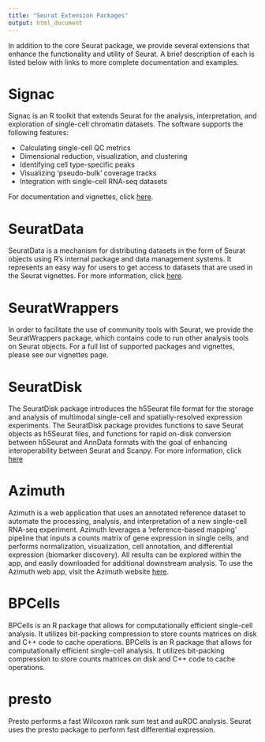 ```yaml
---
title: "Seurat Extension Packages"
output: html_document
---
```


In addition to the core Seurat package, we provide several extensions that enhance the functionality and utility of Seurat. A brief description of each is listed below with links to more complete documentation and examples.

# Signac

Signac is an R toolkit that extends Seurat for the analysis, interpretation, and exploration of single-cell chromatin datasets. The software supports the following features:

* Calculating single-cell QC metrics
* Dimensional reduction, visualization, and clustering
* Identifying cell type-specific peaks
* Visualizing ‘pseudo-bulk’ coverage tracks
* Integration with single-cell RNA-seq datasets

For documentation and vignettes, click [here](https://satijalab.org/signac/).

# SeuratData

SeuratData is a mechanism for distributing datasets in the form of Seurat objects using R’s internal package and data management systems. It represents an easy way for users to get access to datasets that are used in the Seurat vignettes. For more information, click [here](https://github.com/satijalab/seurat-data).

# SeuratWrappers

In order to facilitate the use of community tools with Seurat, we provide the SeuratWrappers package, which contains code to run other analysis tools on Seurat objects. For a full list of supported packages and vignettes, please see our vignettes page.

# SeuratDisk

The SeuratDisk package introduces the h5Seurat file format for the storage and analysis of multimodal single-cell and spatially-resolved expression experiments. The SeuratDisk package provides functions to save Seurat objects as h5Seurat files, and functions for rapid on-disk conversion between h5Seurat and AnnData formats with the goal of enhancing interoperability between Seurat and Scanpy. For more information, click [here](https://mojaveazure.github.io/seurat-disk/)

# Azimuth

Azimuth is a web application that uses an annotated reference dataset to automate the processing, analysis, and interpretation of a new single-cell RNA-seq experiment. Azimuth leverages a 'reference-based mapping' pipeline that inputs a counts matrix of gene expression in single cells, and performs normalization, visualization, cell annotation, and differential expression (biomarker discovery). All results can be explored within the app, and easily downloaded for additional downstream analysis. To use the Azimuth web app, visit the Azimuth website [here](https://azimuth.hubmapconsortium.org/).

# BPCells

BPCells is an R package that allows for computationally efficient single-cell analysis. It utilizes bit-packing compression to store counts matrices on disk and C++ code to cache operations. BPCells is an R package that allows for computationally efficient single-cell analysis. It utilizes bit-packing compression to store counts matrices on disk and C++ code to cache operations.

# presto
Presto performs a fast Wilcoxon rank sum test and auROC analysis. Seurat uses the presto package to perform fast differential expression.